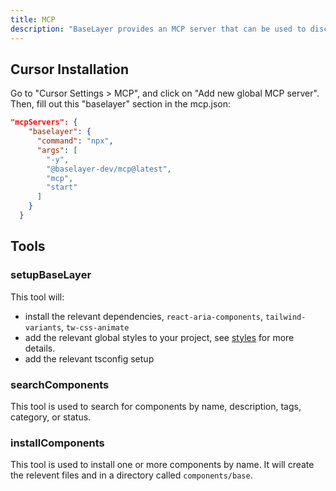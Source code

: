 ```yaml
---
title: MCP
description: "BaseLayer provides an MCP server that can be used to discover and install components."
---
```


## Cursor Installation

Go to "Cursor Settings > MCP", and click on "Add new global MCP server". Then, fill out this "baselayer" section in the mcp.json:

```json
"mcpServers": {
    "baselayer": {
      "command": "npx",
      "args": [
        "-y",
        "@baselayer-dev/mcp@latest",
        "mcp",
        "start"
      ]
    }
  }
```

## Tools 

### setupBaseLayer

This tool will:
- install the relevant dependencies, `react-aria-components`, `tailwind-variants`, `tw-css-animate`
- add the relevant global styles to your project, see [styles](/docs/styles) for more details.
- add the relevant tsconfig setup

### searchComponents

This tool is used to search for components by name, description, tags, category, or status.

### installComponents

This tool is used to install one or more components by name. It will create the relevent files and in a directory called `components/base`.

